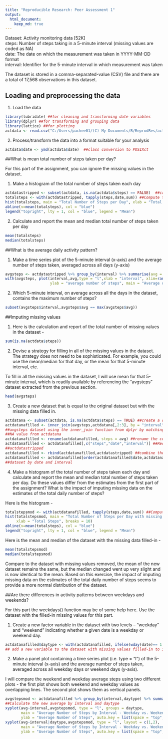 ```yaml
---
title: "Reproducible Research: Peer Assessment 1"
output: 
  html_document:
    keep_md: true
---
```

  
Dataset: Activity monitoring data [52K]  
steps: Number of steps taking in a 5-minute interval (missing values are coded as NA)  
date: The date on which the measurement was taken in YYYY-MM-DD format  
interval: Identifier for the 5-minute interval in which measurement was taken   
  
The dataset is stored in a comma-separated-value (CSV) file and there are a total of 17,568 observations in this dataset.  
  
## Loading and preprocessing the data
1) Load the data  

```r
library(lubridate) ##for cleaning and transforming date variables
library(dplyr) ##for transforming and grouping data
library(lattice) ##for plotting
actdata <- read.csv("C:/Users/packee01/(C) My Documents/R/ReprodRes/activity.csv")  ##load data
```
  
  
2) Process/transform the data into a format suitable for your analysis  
```r
actdata$date <- ymd(actdata$date)  ##class conversion to POSIXct
```
  
  
##What is mean total number of steps taken per day?  
  
For this part of the assignment, you can ignore the missing values in the dataset.  
  
1) Make a histogram of the total number of steps taken each day  

```r
actdatastripped <- subset(actdata, is.na(actdata$steps) == FALSE)  ##create a subset with NA removed
totalsteps <- with(actdatastripped, tapply(steps,date,sum)) ##Compute total steps for each date
hist(totalsteps, main = "Total Number of Steps per Day", xlab = "Total Steps", breaks = 10)
abline(v=mean(totalsteps), col = "blue")
legend("topright", lty = 1, col = "blue", legend = "Mean")

```
  
2) Calculate and report the mean and median total number of steps taken per day  

```r
mean(totalsteps)
median(totalsteps)
```


##What is the average daily activity pattern?  
  
1) Make a time series plot of the 5-minute interval (x-axis) and the average number of steps taken, averaged across all days (y-axis)  

```r
avgsteps <- actdatastripped %>% group_by(interval) %>% summarise(avg = mean(steps))
with(avgsteps, plot(interval,avg,type = "l",xlab = "interval", xlim=range(interval),
                    ylab = "average number of steps", main = "Average daily activity pattern"))
```

2) Which 5-minute interval, on average across all the days in the dataset, contains the maximum number of steps?  
```r
subset(avgsteps$interval,avgsteps$avg == max(avgsteps$avg))
```
  
  
##Imputing missing values  

1) Here is the calculation and report of the total number of missing values in the dataset -
```r
sum(is.na(actdata$steps))
```

2) Devise a strategy for filling in all of the missing values in the dataset. The strategy does not need to be sophisticated. For example, you could use the mean/median for that day, or the mean for that 5-minute interval, etc.

To fill in all the missing values in the dataset, I will use mean for that 5-minute interval, which is readily available by referencing the "avgsteps" dataset extracted from the previous section.

```r
head(avgsteps)
```

3) Create a new dataset that is equal to the original dataset but with the missing data filled in.

```r
actdatana <- subset(actdata, is.na(actdata$steps) == TRUE) ##create a dataset of only missing values
actdatanafilled <- inner_join(avgsteps,actdatana[,2:3], by = "interval")  ##combine the actdatana and 
##avgsteps dataset using the inner_join function from dplyr by matching on interval, and exclude the 
##NA value from actdatana
actdatanafilled <- rename(actdatanafilled, steps = avg) ##rename the column
actdatanafilled <- actdatanafilled[,c("steps","date","interval")] ##Reorder the columns to match 
##actdatastripped
actdatanafilled <- rbind(actdatanafilled,actdatastripped) ##combine the NA-only and NA-removed dataset
actdatanafilled <- actdatanafilled[order(actdatanafilled$date,actdatanafilled$interval),] ##reorder the 
##dataset by date and interval
```

4) Make a histogram of the total number of steps taken each day and calculate and report the mean and median total number of steps taken per day. Do these values differ from the estimates from the first part of the assignment? What is the impact of imputing missing data on the estimates of the total daily number of steps?

Here is the histogram - 
    
```r
totalstepsmod <- with(actdatanafilled, tapply(steps,date,sum)) ##Compute total steps for each date
hist(totalstepsmod, main = "Total Number of Steps per Day with missing values filled-in", 
     xlab = "Total Steps", breaks = 10)
abline(v=mean(totalsteps), col = "blue")
legend("topright", lty = 1, col = "blue", legend = "Mean")
```


Here is the mean and median of the dataset with the missing data filled-in - 

```r
mean(totalstepsmod)
median(totalstepsmod)
```

Compare to the dataset with missing values removed, the mean of the new dataset remains the same, but the median changed went up very slight and is now identical to the mean. Based on this exercise, the impact of imputing missing data on the estimates of the total daily number of steps seems to provide a more normal distribution of the dataset.


##Are there differences in activity patterns between weekdays and weekends?  

For this part the weekdays() function may be of some help here. Use the dataset with the filled-in missing values for this part.  

1) Create a new factor variable in the dataset with two levels -- "weekday" and "weekend" indicating whether a given date is a weekday or weekend day.

```r
actdatanafilled$daytype <- with(actdatanafilled, ifelse(wday(date)== 1 | wday(date) == 7,"Weekend","Weekday"))
## add a new variable to the dataset with missing values filled-in to indicate weekend vs. weekday
```

2) Make a panel plot containing a time series plot (i.e. type = "l") of the 5-minute interval (x-axis) and the average number of steps taken, averaged across all weekday days or weekend days (y-axis). 

I will compare the weekend and weekday average steps using two different plots - the first plot shows both weekend and weekday values as overlapping lines.  The second plot shows them as vertical panels.
```r
avgstepsmod <- actdatanafilled %>% group_by(interval,daytype) %>% summarise(avg = mean(steps)) 
##Calculate the new average by interval and daytype
xyplot(avg~interval,avgstepsmod, type = "l", groups = daytype, 
       main = "Average Number of Steps by Interval - Weekday vs. Weekend", 
       ylab = "Average Number of Steps", auto.key = list(space = "top",points = FALSE, lines = TRUE)) 
xyplot(avg~interval|daytype,avgstepsmod, type = "l", layout = c(1,2),
       main = "Average Number of Steps by Interval - Weekday vs. Weekend", 
       ylab = "Average Number of Steps", auto.key = list(space = "top",points = FALSE, lines = TRUE))
```